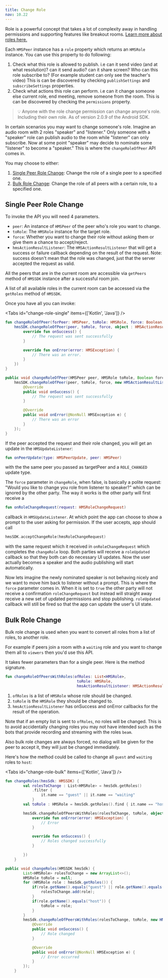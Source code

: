 ---
title: Change Role
nav: 10.22
---


Role is a powerful concept that takes a lot of complexity away in handling permissions and supporting features like breakout rooms. [Learn more about roles here.](/android/v2/foundation/templates-and-roles)

Each `HMSPeer` instance has a `role` property which returns an `HMSRole` instance. You can use this property to do following:

1. Check what this role is allowed to publish. i.e can it send video (and at what resolution)? can it send audio? can it share screen? Who can this role subscribe to? (For example student can only see the teacher's video) This is can be discovered by checking `publishSettings` and `subscribeSettings` properties.
2. Check what actions this role can perform. i.e can it change someone else current role, end meeting, remove someone from the room. This is can be discovered by checking the `permissions` property.

> 💡 Anyone with the role change permission can change anyone's role. Including their own role. As of version 2.0.9 of the Android SDK.

In certain scenarios you may want to change someone's role. Imagine an audio room with 2 roles "speaker" and "listener." Only someone with a "speaker" role can publish audio to the room while "listener" can only subscribe. Now at some point "speaker" may decide to nominate some "listener" to become a "speaker." This is where the `changeRoleOfPeer` API comes in.

You may choose to either:

1. [Single Peer Role Change](#single-peer-role-change): Change the role of a single peer to a specified one.
2. [Bulk Role Change](#bulk-role-change): Change the role of all peers with a certain role, to a specified one.

## Single Peer Role Change

To invoke the API you will need 4 parameters.

-   `peer`: An instance of `HMSPeer` of the peer who's role you want to change.
-   `toRole`: The `HMSRole` instance for the target role.
-   `force`: Whether you want to change their role without asking them or give them a chance to accept/reject.
-   `hmsActionResultListener`: The `HMSActionResultListener` that will get a success or failure callback depending on the result of the request. Note: success doesn't mean that the role was changed, just that the server accepted the request as valid.

All the peers that are in the current room are accessible via `getPeers` method of `HMSSDK` instance after a successful room join.

A list of all available roles in the current room can be accessed via the `getRoles` method of `HMSSDK`.

Once you have all you can invoke:

<Tabs id="change-role-single" items={['Kotlin', 'Java']} />

<Tab id='change-role-single-0'>

```kotlin
fun changeRoleOfPeer(forPeer: HMSPeer, toRole: HMSRole, force: Boolean)
    hmsSDK.changeRoleOfPeer(peer, toRole, force, object : HMSActionResultListener {
        override fun onSuccess() {
            // The request was sent successfully
        }

        override fun onError(error: HMSException) {
            // There was an error.
        }
    })
}
```

</Tab>

<Tab id='change-role-single-1'>

```java
public void changeRoleOfPeer(HMSPeer peer, HMSRole toRole, Boolean force) {
    hmsSDK.changeRoleOfPeer(peer, toRole, force, new HMSActionResultListener() {
        @Override
        public void onSuccess() {
            // The request was sent successfully
        }

        @Override
        public void onError(@NonNull HMSException e) {
            // There was an error
        }
    });
}
```

</Tab>

If the peer accepted the request and their role changed, you will get an update in the `HMSUpdateListener`:

```kotlin
fun onPeerUpdate(type: HMSPeerUpdate, peer: HMSPeer)
```

with the the same peer you passed as targetPeer and a `ROLE_CHANGED` update type.

The `force` parameter in `changeRole`, when false, is basically a polite request: "Would you like to change you role from listener to speaker?" which can be ignored by the other party. The way it works is the other party will first receive a

```kotlin
fun onRoleChangeRequest(request: HMSRoleChangeRequest)
```

callback in `HMSUpdateListener`. At which point the app can choose to show a prompt to the user asking for permission. If the user accepts, app should call

```kotlin
hmsSDK.acceptChangeRole(hmsRoleChangeRequest)
```

with the same request which it received in `onRoleChangeRequest` which completes the `changeRole` loop. Both parties will receive a `roleUpdated` callback so that they both can do necessary UI updates. Now the user actually becomes a speaker and the audio publishing will start automatically.

Now lets imagine the newly nominated speaker is not behaving nicely and we want to move him back to listener without a prompt. This is where the `force` parameter comes in. When it is set to `true` the other party will not receive a confirmation `roleChangeRequest` but instead will straight away receive a new set of updated permissions and stop publishing. `roleUpdated` callback will still be fired so that the app can update the user's UI state.

## Bulk Role Change

Bulk role change is used when you want to convert all roles from a list of roles, to another role.

For example if peers join a room with a `waiting` role and you want to change them all to `viewers` then you'd use this API.

It takes fewer parameters than for a single peer. Here is the method signature.

```kotlin
fun changeRoleOfPeersWithRoles(ofRoles: List<HMSRole>,
                                toRole: HMSRole,
                                hmsActionResultListener: HMSActionResultListener)
```

1. `ofRoles` is a list of `HMSRole` whose role should be changed.
2. `toRole` is the `HMSRole` they should be changed to.
3. `hmsActionResultListener` has onSuccess and onError callbacks for the result of the operation.

Note that if an empty list is sent to `ofRoles`, no roles will be changed. This is to avoid accidentally changing roles you may not have intended such as the bots that provide recording and streaming with the roles `beam`.

Also bulk role changes are always forced, no dialog will be given for the peer to accept it, they will just be changed immediately.

Here's how the method could be called to change all `guest` and `waiting` roles to `host`:

<Tabs id="change-role-bulk" items={['Kotlin', 'Java']} />

<Tab id='change-role-bulk-0'>

```kotlin
fun changeRoles(hmsSdk: HMSSDK) {
        val rolesToChange : List<HMSRole> = hmsSdk.getRoles()
            .filter {
                it.name == "guest" || it.name == "waiting"
            }
        val toRole : HMSRole = hmsSdk.getRoles().find { it.name == "host" }!!

        hmsSdk.changeRoleOfPeersWithRoles(rolesToChange, toRole, object : HMSActionResultListener {
            override fun onError(error: HMSException) {
                // Error
            }

            override fun onSuccess() {
                // Roles changed successfully
            }

        })
    }
```

</Tab>

<Tab id='change-role-bulk-1'>

```java
public void changeRoles(HMSSDK hmsSdk) {
        List<HMSRole> rolesToChange = new ArrayList<>();
        HMSRole toRole = null;
        for (HMSRole role : hmsSdk.getRoles()) {
            if(role.getName().equals("guest") || role.getName().equals("waiting")) {
                rolesToChange.add(role);
            }
            if(role.getName().equals("host")) {
                toRole = role;
            }
        }
        hmsSdk.changeRoleOfPeersWithRoles(rolesToChange, toRole, new HMSActionResultListener() {
            @Override
            public void onSuccess() {
                // Role changed
            }

            @Override
            public void onError(@NonNull HMSException e) {
                // Error occurred
            }
        });
    }
```

</Tab>

<BulkRoleChangeErrors />
